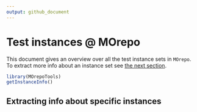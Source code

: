 ```yaml
---
output: github_document
---
```



# Test instances @ MOrepo

This document gives an overview over all the test instance sets in `MOrepo`. To extract more info about an instance set see [the next section](#extracting-info-about-specific-instances). 

```r
library(MOrepoTools)
getInstanceInfo()
```


## Extracting info about specific instances






